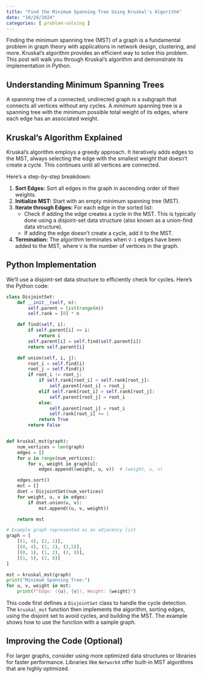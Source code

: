 ```yaml
---
title: "Find the Minimum Spanning Tree Using Kruskal's Algorithm"
date: "10/29/2024"
categories: [ problem-solving ]
---
```


Finding the minimum spanning tree (MST) of a graph is a fundamental problem in graph theory with applications in network design, clustering, and more.  Kruskal's algorithm provides an efficient way to solve this problem. This post will walk you through Kruskal's algorithm and demonstrate its implementation in Python.

## Understanding Minimum Spanning Trees

A spanning tree of a connected, undirected graph is a subgraph that connects all vertices without any cycles. A *minimum* spanning tree is a spanning tree with the minimum possible total weight of its edges, where each edge has an associated weight.

## Kruskal's Algorithm Explained

Kruskal's algorithm employs a greedy approach.  It iteratively adds edges to the MST, always selecting the edge with the smallest weight that doesn't create a cycle. This continues until all vertices are connected.

Here's a step-by-step breakdown:

1. **Sort Edges:** Sort all edges in the graph in ascending order of their weights.
2. **Initialize MST:** Start with an empty minimum spanning tree (MST).
3. **Iterate through Edges:**  For each edge in the sorted list:
   - Check if adding the edge creates a cycle in the MST.  This is typically done using a disjoint-set data structure (also known as a union-find data structure).
   - If adding the edge doesn't create a cycle, add it to the MST.
4. **Termination:** The algorithm terminates when `V-1` edges have been added to the MST, where `V` is the number of vertices in the graph.


## Python Implementation

We'll use a disjoint-set data structure to efficiently check for cycles.  Here's the Python code:


```python
class DisjointSet:
    def __init__(self, n):
        self.parent = list(range(n))
        self.rank = [0] * n

    def find(self, i):
        if self.parent[i] == i:
            return i
        self.parent[i] = self.find(self.parent[i])
        return self.parent[i]

    def union(self, i, j):
        root_i = self.find(i)
        root_j = self.find(j)
        if root_i != root_j:
            if self.rank[root_i] < self.rank[root_j]:
                self.parent[root_i] = root_j
            elif self.rank[root_i] > self.rank[root_j]:
                self.parent[root_j] = root_i
            else:
                self.parent[root_j] = root_i
                self.rank[root_i] += 1
            return True
        return False


def kruskal_mst(graph):
    num_vertices = len(graph)
    edges = []
    for u in range(num_vertices):
        for v, weight in graph[u]:
            edges.append((weight, u, v))  # (weight, u, v)

    edges.sort()
    mst = []
    dset = DisjointSet(num_vertices)
    for weight, u, v in edges:
        if dset.union(u, v):
            mst.append((u, v, weight))

    return mst

# Example graph represented as an adjacency list
graph = [
    [(1, 4), (2, 1)],
    [(0, 4), (2, 2), (3,5)],
    [(0, 1), (1, 2), (3, 8)],
    [(1, 5), (2, 8)]
]

mst = kruskal_mst(graph)
print("Minimum Spanning Tree:")
for u, v, weight in mst:
    print(f"Edge: ({u}, {v}), Weight: {weight}")

```

This code first defines a `DisjointSet` class to handle the cycle detection. The `kruskal_mst` function then implements the algorithm, sorting edges, using the disjoint set to avoid cycles, and building the MST. The example shows how to use the function with a sample graph.


##  Improving the Code (Optional)


For larger graphs, consider using more optimized data structures or libraries for faster performance.  Libraries like `NetworkX` offer built-in MST algorithms that are highly optimized.